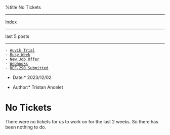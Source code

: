 %title No Tickets


---------------------------
[[index.wiki|Index]]
---------------------------

last 5 posts
---------------------------

 - [[1700863814-auvik-trial.wiki|Auvik Trial]]
 - [[1700345096-busy-week.wiki|Busy Week]]
 - [[1700104768-new-job-offer.wiki|New Job Offer]]
 - [[1699564352-webhooks.wiki|Webhooks]]
 - [[1699558725-ref-290-submitted.wiki|REF-290 Submitted]]

*Date:* 2023/12/02

*Author:* Tristan Ancelet

= No Tickets =
There were no tickets for us to work on for the last 2 weeks. So there has been nothing to do.

